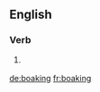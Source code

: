 ==English==

===Verb===
{{head|en|present participle}}

# {{context|Scotland|lang=en}} {{present participle of|boak|lang=en}}

[[de:boaking]]
[[fr:boaking]]